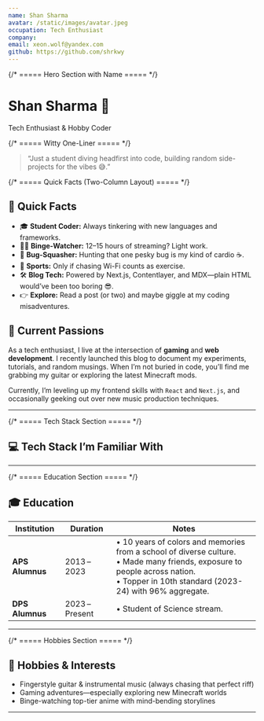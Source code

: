 ```yaml
---
name: Shan Sharma
avatar: /static/images/avatar.jpeg
occupation: Tech Enthusiast
company:
email: xeon.wolf@yandex.com
github: https://github.com/shrkwy
---
```



{/* ===== Hero Section with Name ===== */}
<div className="flex items-center gap-6 mb-8">
  <div>
    <h1 className="text-3xl font-extrabold text-zinc-900 dark:text-zinc-100">
      Shan Sharma <span className="wave">👋</span>
    </h1>
    <p className="mt-1 text-zinc-500 dark:text-zinc-400">
      Tech Enthusiast & Hobby Coder
    </p>
  </div>
</div>

{/* ===== Witty One-Liner ===== */}
<blockquote className="border-l-4 border-purple-600 dark:border-purple-400 pl-4 italic bg-zinc-50 dark:bg-zinc-800 text-zinc-700 dark:text-zinc-300 rounded-md mb-8">
  “Just a student diving headfirst into code, building random side-projects for the vibes 😅.”
</blockquote>

{/* ===== Quick Facts (Two-Column Layout) ===== */}
<div className="grid grid-cols-1 md:grid-cols-2 gap-8 mb-8">
  <div>
    <h2 className="text-xl font-semibold text-zinc-900 dark:text-zinc-100 mb-2">🚀 Quick Facts</h2>
    <ul className="list-none space-y-2 text-zinc-700 dark:text-zinc-300">
      <li>🎓 <strong className="text-zinc-900 dark:text-zinc-100">Student Coder:</strong> Always tinkering with new languages and frameworks.</li>
      <li>🧑‍💻 <strong className="text-zinc-900 dark:text-zinc-100">Binge-Watcher:</strong> 12–15 hours of streaming? Light work.</li>
      <li>🐛 <strong className="text-zinc-900 dark:text-zinc-100">Bug-Squasher:</strong> Hunting that one pesky bug is my kind of cardio ☕.</li>
      <li>🏀 <strong className="text-zinc-900 dark:text-zinc-100">Sports:</strong> Only if chasing Wi-Fi counts as exercise.</li>
      <li>🛠️ <strong className="text-zinc-900 dark:text-zinc-100">Blog Tech:</strong> Powered by <span className="text-purple-600 dark:text-purple-400 font-medium">Next.js</span>, <span className="text-purple-600 dark:text-purple-400 font-medium">Contentlayer</span>, and <span className="text-purple-600 dark:text-purple-400 font-medium">MDX</span>—plain HTML would’ve been too boring 😎.</li>
      <li>👉 <strong className="text-zinc-900 dark:text-zinc-100">Explore:</strong> Read a post (or two) and maybe giggle at my coding misadventures.</li>
    </ul>
  </div>

  <div>
    <h2 className="text-xl font-semibold text-zinc-900 dark:text-zinc-100 mb-2">🔧 Current Passions</h2>
    <p className="text-zinc-700 dark:text-zinc-300 leading-relaxed">
      As a tech enthusiast, I live at the intersection of <strong className="text-purple-600 dark:text-purple-400">gaming</strong> and <strong className="text-purple-600 dark:text-purple-400">web development</strong>.  
      I recently launched this blog to document my experiments, tutorials, and random musings.  
      When I’m not buried in code, you’ll find me grabbing my guitar or exploring the latest Minecraft mods.
    </p>
    <p className="text-zinc-700 dark:text-zinc-300 leading-relaxed mt-3">
      Currently, I’m leveling up my frontend skills with <code className="bg-zinc-100 dark:bg-zinc-700 px-1 rounded text-zinc-800 dark:text-zinc-200">React</code> and <code className="bg-zinc-100 dark:bg-zinc-700 px-1 rounded text-zinc-800 dark:text-zinc-200">Next.js</code>,  
      and occasionally geeking out over new music production techniques.
    </p>
  </div>
</div>

<hr className="border-t border-zinc-200 dark:border-zinc-700 my-8" />

{/* ===== Tech Stack Section ===== */}
<section className="mb-8">
  <h2 className="text-2xl font-semibold text-zinc-900 dark:text-zinc-100 mb-4">💻 Tech Stack I’m Familiar With</h2>
  <div className="flex flex-wrap gap-4">
    <FamiliarTechStack />
  </div>
</section>

<hr className="border-t border-zinc-200 dark:border-zinc-700 my-8" />

{/* ===== Education Section ===== */}
<section className="mb-8">
  <h2 className="text-2xl font-semibold text-zinc-900 dark:text-zinc-100 mb-4">🎓 Education</h2>
  <div className="overflow-x-auto">
    <table className="w-full table-auto text-zinc-700 dark:text-zinc-300">
      <thead>
        <tr className="bg-zinc-100 dark:bg-zinc-800">
          <th className="text-left p-3 border-b border-zinc-200 dark:border-zinc-600">Institution</th>
          <th className="text-left p-3 border-b border-zinc-200 dark:border-zinc-600">Duration</th>
          <th className="text-left p-3 border-b border-zinc-200 dark:border-zinc-600">Notes</th>
        </tr>
      </thead>
      <tbody>
        <tr>
          <td className="p-3 border-b border-zinc-200 dark:border-zinc-600">
            <strong>APS Alumnus</strong>
          </td>
          <td className="p-3 border-b border-zinc-200 dark:border-zinc-600">2013 – 2023</td>
          <td className="p-3 border-b border-zinc-200 dark:border-zinc-600 text-zinc-700 dark:text-zinc-300">
            • 10 years of colors and memories from a school of diverse culture. <br />
            • Made many friends, exposure to people across nation. <br />
            • Topper in 10th standard (2023-24) with 96% aggregate.
          </td>
        </tr>
        <tr>
          <td className="p-3 border-b border-zinc-200 dark:border-zinc-600">
            <strong>DPS Alumnus</strong>
          </td>
          <td className="p-3 border-b border-zinc-200 dark:border-zinc-600">2023 – Present</td>
          <td className="p-3 border-b border-zinc-200 dark:border-zinc-600 text-zinc-700 dark:text-zinc-300">
            • Student of Science stream. <br />
          </td>
        </tr>
      </tbody>
    </table>
  </div>
</section>

<hr className="border-t border-zinc-200 dark:border-zinc-700 my-8" />

{/* ===== Hobbies Section ===== */}
<section className="mb-8">
  <h2 className="text-2xl font-semibold text-zinc-900 dark:text-zinc-100 mb-4">🎯 Hobbies &amp; Interests</h2>
  <ul className="list-disc list-inside space-y-2 text-zinc-700 dark:text-zinc-300">
    <li>Fingerstyle guitar &amp; instrumental music (always chasing that perfect riff)</li>
    <li>Gaming adventures—especially exploring new Minecraft worlds</li>
    <li>Binge-watching top-tier anime with mind-bending storylines</li>
  </ul>
</section>

<hr className="border-t border-zinc-200 dark:border-zinc-700 my-8" />
